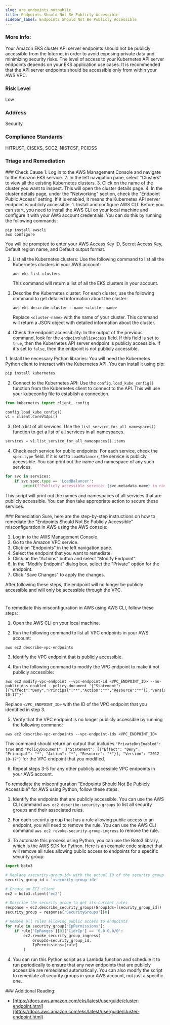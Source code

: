 ```yaml
---
slug: are_endpoints_notpublic
title: Endpoints Should Not Be Publicly Accessible
sidebar_label: Endpoints Should Not Be Publicly Accessible
---
```


### More Info:

Your Amazon EKS cluster API server endpoints should not be publicly accessible from the Internet in order to avoid exposing private data and minimizing security risks. The level of access to your Kubernetes API server endpoints depends on your EKS application use cases. It is recommended that the API server endpoints should be accessible only from within your AWS VPC.

### Risk Level

Low

### Address

Security

### Compliance Standards

HITRUST, CISEKS, SOC2, NISTCSF, PCIDSS



### Triage and Remediation
<Tabs>

<Tab title='Cause'>
### Check Cause
<AccordionGroup>
<Accordion title='Using Console' defaultOpen='true'>
1. Log in to the AWS Management Console and navigate to the Amazon EKS service.
2. In the left navigation pane, select "Clusters" to view all the existing Kubernetes clusters.
3. Click on the name of the cluster you want to inspect. This will open the cluster details page.
4. In the cluster details page, under the "Networking" section, check the "Endpoint Public Access" setting. If it is enabled, it means the Kubernetes API server endpoint is publicly accessible.
</Accordion>

<Accordion title='Using CLI'>
1. Install and configure AWS CLI: Before you can start, you need to install the AWS CLI on your local machine and configure it with your AWS account credentials. You can do this by running the following commands:

   ```
   pip install awscli
   aws configure
   ```
   You will be prompted to enter your AWS Access Key ID, Secret Access Key, Default region name, and Default output format.

2. List all the Kubernetes clusters: Use the following command to list all the Kubernetes clusters in your AWS account:

   ```
   aws eks list-clusters
   ```
   This command will return a list of all the EKS clusters in your account.

3. Describe the Kubernetes cluster: For each cluster, use the following command to get detailed information about the cluster:

   ```
   aws eks describe-cluster --name <cluster-name>
   ```
   Replace `<cluster-name>` with the name of your cluster. This command will return a JSON object with detailed information about the cluster.

4. Check the endpoint accessibility: In the output of the previous command, look for the `endpointPublicAccess` field. If this field is set to `true`, then the Kubernetes API server endpoint is publicly accessible. If it's set to `false`, then the endpoint is not publicly accessible.
</Accordion>

<Accordion title='Using Python'>
1. Install the necessary Python libraries: You will need the Kubernetes Python client to interact with the Kubernetes API. You can install it using pip:

```python
pip install kubernetes
```

2. Connect to the Kubernetes API: Use the `config.load_kube_config()` function from the Kubernetes client to connect to the API. This will use your kubeconfig file to establish a connection.

```python
from kubernetes import client, config

config.load_kube_config()
v1 = client.CoreV1Api()
```

3. Get a list of all services: Use the `list_service_for_all_namespaces()` function to get a list of all services in all namespaces.

```python
services = v1.list_service_for_all_namespaces().items
```

4. Check each service for public endpoints: For each service, check the `spec.type` field. If it is set to `LoadBalancer`, the service is publicly accessible. You can print out the name and namespace of any such services.

```python
for svc in services:
    if svc.spec.type == 'LoadBalancer':
        print(f"Publicly accessible service: {svc.metadata.name} in namespace {svc.metadata.namespace}")
```

This script will print out the names and namespaces of all services that are publicly accessible. You can then take appropriate action to secure these services.
</Accordion>

</AccordionGroup>
</Tab>

<Tab title='Remediation'>
### Remediation

<AccordionGroup>
<Accordion title='Using Console' defaultOpen='true'>
Sure, here are the step-by-step instructions on how to remediate the "Endpoints Should Not Be Publicly Accessible" misconfiguration in AWS using the AWS console:

1. Log in to the AWS Management Console.
2. Go to the Amazon VPC service.
3. Click on "Endpoints" in the left navigation pane.
4. Select the endpoint that you want to remediate.
5. Click on the "Actions" button and select "Modify Endpoint".
6. In the "Modify Endpoint" dialog box, select the "Private" option for the endpoint.
7. Click "Save Changes" to apply the changes.

After following these steps, the endpoint will no longer be publicly accessible and will only be accessible through the VPC.

#
</Accordion>

<Accordion title='Using CLI'>
To remediate this misconfiguration in AWS using AWS CLI, follow these steps:

1. Open the AWS CLI on your local machine.

2. Run the following command to list all VPC endpoints in your AWS account:

```
aws ec2 describe-vpc-endpoints
```

3. Identify the VPC endpoint that is publicly accessible.

4. Run the following command to modify the VPC endpoint to make it not publicly accessible:

```
aws ec2 modify-vpc-endpoint --vpc-endpoint-id <VPC_ENDPOINT_ID> --no-public-dns-enabled --policy-document '{"Statement":[{"Effect":"Deny","Principal":"*","Action":"*","Resource":"*"}],"Version":"2012-10-17"}'
```

Replace `<VPC_ENDPOINT_ID>` with the ID of the VPC endpoint that you identified in step 3.

5. Verify that the VPC endpoint is no longer publicly accessible by running the following command:

```
aws ec2 describe-vpc-endpoints --vpc-endpoint-ids <VPC_ENDPOINT_ID>
```

This command should return an output that includes `"PrivateDnsEnabled": true` and `"PolicyDocument": {"Statement": [{"Effect": "Deny", "Principal": "*", "Action": "*", "Resource": "*"}], "Version": "2012-10-17"}` for the VPC endpoint that you modified.

6. Repeat steps 3-5 for any other publicly accessible VPC endpoints in your AWS account.
</Accordion>

<Accordion title='Using Python'>
To remediate the misconfiguration "Endpoints Should Not Be Publicly Accessible" for AWS using Python, follow these steps:

1. Identify the endpoints that are publicly accessible. You can use the AWS CLI command `aws ec2 describe-security-groups` to list all security groups and their associated rules.

2. For each security group that has a rule allowing public access to an endpoint, you will need to remove the rule. You can use the AWS CLI command `aws ec2 revoke-security-group-ingress` to remove the rule.

3. To automate this process using Python, you can use the Boto3 library, which is the AWS SDK for Python. Here is an example code snippet that will remove all rules allowing public access to endpoints for a specific security group:

```python
import boto3

# Replace <security-group-id> with the actual ID of the security group
security_group_id = '<security-group-id>'

# Create an EC2 client
ec2 = boto3.client('ec2')

# Describe the security group to get its current rules
response = ec2.describe_security_groups(GroupIds=[security_group_id])
security_group = response['SecurityGroups'][0]

# Remove all rules allowing public access to endpoints
for rule in security_group['IpPermissions']:
    if rule['IpRanges'][0]['CidrIp'] == '0.0.0.0/0':
        ec2.revoke_security_group_ingress(
            GroupId=security_group_id,
            IpPermissions=[rule]
        )
```

4. You can run this Python script as a Lambda function and schedule it to run periodically to ensure that any new endpoints that are publicly accessible are remediated automatically. You can also modify the script to remediate all security groups in your AWS account, not just a specific one.
</Accordion>

</AccordionGroup>
</Tab>
</Tabs>
### Additional Reading:

- [https://docs.aws.amazon.com/eks/latest/userguide/cluster-endpoint.html](https://docs.aws.amazon.com/eks/latest/userguide/cluster-endpoint.html) 

